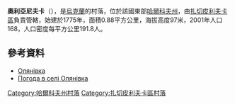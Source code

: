 {{coord|49|2|50|N|35|32|37|E|scale:100000_region:UA|display=title}}

'''奧利亞尼夫卡'''（{{lang-uk|Олянівка}}），是[[烏克蘭|烏克蘭]]的村落，位於該國東部[[哈爾科夫州|哈爾科夫州]]，由[[扎切皮利夫卡區|扎切皮利夫卡區]]負責管轄，始建於1775年，面積0.88平方公里，海拔高度97米，2001年人口168，人口密度每平方公里191.8人。

==參考資料==
* [https://web.archive.org/web/20160422090108/http://w1.c1.rada.gov.ua/pls/z7502/A005?rdat1=10.04.2016&rf7571=33030 Олянівка]
* [http://weather.in.ua/ua/har'kovskaja/26878 Погода в селі Олянівка] {{Wayback|url=http://weather.in.ua/ua/har'kovskaja/26878 |date=20200930104206 }}

{{DEFAULTSORT:Улянівка}}
[[Category:哈爾科夫州村落|Category:哈爾科夫州村落]]
[[Category:扎切皮利夫卡區村落|Category:扎切皮利夫卡區村落]]


{{Kharkiv-geo-stub}}